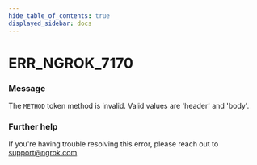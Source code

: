 ```yaml
---
hide_table_of_contents: true
displayed_sidebar: docs
---
```



# ERR_NGROK_7170

### Message

The `METHOD` token method is invalid. Valid values are 'header' and 'body'.

### Further help

If you're having trouble resolving this error, please reach out to [support@ngrok.com](mailto:support@ngrok.com?subject=Help%20with%20ERR_NGROK_7170)

<ErrorDetails error="err_ngrok_7170" />
